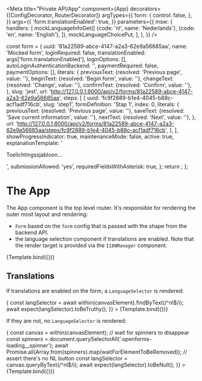 


<Meta
  title="Private API/App"
  component={App}
  decorators={[ConfigDecorator, RouterDecorator]}
  argTypes={{
    form: {
      control: false,
    },
  }}
  args={{
    'form.translationEnabled': true,
  }}
  parameters={{
    msw: {
      handlers: [
        mockLanguageInfoGet([
          {code: 'nl', name: 'Nederlands'},
          {code: 'en', name: 'English'},
        ]),
        mockLanguageChoicePut,
      ],
    },
  }}
/>

  const form = {
    uuid: '81a22589-abce-4147-a2a3-62e9a56685aa',
    name: 'Mocked form',
    loginRequired: false,
    translationEnabled: args['form.translationEnabled'],
    loginOptions: [],
    autoLoginAuthenticationBackend: '',
    paymentRequired: false,
    paymentOptions: [],
    literals: {
      previousText: {resolved: 'Previous page', value: ''},
      beginText: {resolved: 'Begin form', value: ''},
      changeText: {resolved: 'Change', value: ''},
      confirmText: {resolved: 'Confirm', value: ''},
    },
    slug: 'jest',
    url: 'http://127.0.0.1:8000/api/v2/forms/81a22589-abce-4147-a2a3-62e9a56685aa',
    steps: [
      {
        uuid: 'fc9f2889-b1e4-4045-b88c-acf1adf716cb',
        slug: 'step1',
        formDefinition: 'Stap 1',
        index: 0,
        literals: {
          previousText: {resolved: 'Previous page', value: ''},
          saveText: {resolved: 'Save current information', value: ''},
          nextText: {resolved: 'Next', value: ''},
        },
        url: 'http://127.0.0.1:8000/api/v2/forms/81a22589-abce-4147-a2a3-62e9a56685aa/steps/fc9f2889-b1e4-4045-b88c-acf1adf716cb',
      },
    ],
    showProgressIndicator: true,
    maintenanceMode: false,
    active: true,
    explanationTemplate: '<p>Toelichtingssjabloon...</p>',
    submissionAllowed: 'yes',
    requiredFieldsWithAsterisk: true,
  };
  return <App form={form} noDebug />;
};

# The App

The App component is the top level router. It's responsible for rendering the outer most layout and
rendering:

- `Form` based on the `form` config that is passed with the shape from the backend API.
- the language selection component if translations are enabled. Note that the render target is
  provided via the `I18NManager` component.

<Canvas>
  <Story
    name="Default"
    parameters={{
      docs: {
        source: {
          type: 'dynamic',
          excludeDecorators: true,
        },
      },
    }}
    args={{
      baseUrl: BASE_URL,
    }}
  >
    {Template.bind({})}
  </Story>
</Canvas>

<ArgsTable of={App} />

## Translations

If translations are enabled on the form, a `LanguageSelector` is rendered:

<Canvas>
  <Story
    name="Translation Enabled"
    parameters={{
      docs: {
        source: {
          type: 'dynamic',
          excludeDecorators: true,
        },
      },
    }}
    args={{
      'form.translationEnabled': true,
      baseUrl: BASE_URL,
    }}
    play={async ({args, canvasElement}) => {
      const langSelector = await within(canvasElement).findByText(/^nl$/i);
      await expect(langSelector).toBeTruthy();
    }}
  >
    {Template.bind({})}
  </Story>
</Canvas>

If they are not, no `LanguageSelector` is rendered:

<Canvas>
  <Story
    name="Translation Disabled"
    args={{
      'form.translationEnabled': false,
    }}
    play={async ({args, canvasElement}) => {
      const canvas = within(canvasElement);
      // wait for spinners to disappear
      const spinners = document.querySelectorAll('.openforms-loading__spinner');
      await Promise.all(Array.from(spinners).map(waitForElementToBeRemoved));
      // assert there's no NL button
      const langSelector = canvas.queryByText(/^nl$/i);
      await expect(langSelector).toBeNull();
    }}
  >
    {Template.bind({})}
  </Story>
</Canvas>
